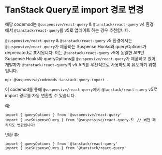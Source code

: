 
# TanStack Query로 import 경로 변경

<Callout type='info'>

해당 codemod는 `@suspensive/react-query` & `@tanstack/react-query` v4 환경에서 `@tanstack/react-query`를 v5로 업데이트 하는 경우 추천합니다.

</Callout>

`@suspensive/react-query` & `@tanstack/react-query` v5 환경에서는 `@suspensive/react-query`가 제공하는 Suspense Hooks와 queryOptions가 deprecated로 표시됩니다. 이는 `@tanstack/react-query` v5에 동일한 API인 Suspense Hooks와 queryOptions를 `@suspensive/react-query`가 제공하고 있어, 개발자가 `@tanstack/react-query`의 v5 API를 우선적으로 사용하도록 유도하기 위함입니다.

```shell
npx @suspensive/codemods tanstack-query-import .
```

이 codemod를 통해 `@suspensive/react-query`에서 `@tanstack/react-query` v5로 import 경로를 자동 변환할 수 있습니다.

예:

```tsx
import { queryOptions } from '@suspensive/react-query'
import { useSuspenseQuery } from '@suspensive/react-query-5' // 버전 패키지도 변환됩니다!
```

변환 후:

```tsx
import { queryOptions } from '@tanstack/react-query'
import { useSuspenseQuery } from '@tanstack/react-query'
```
